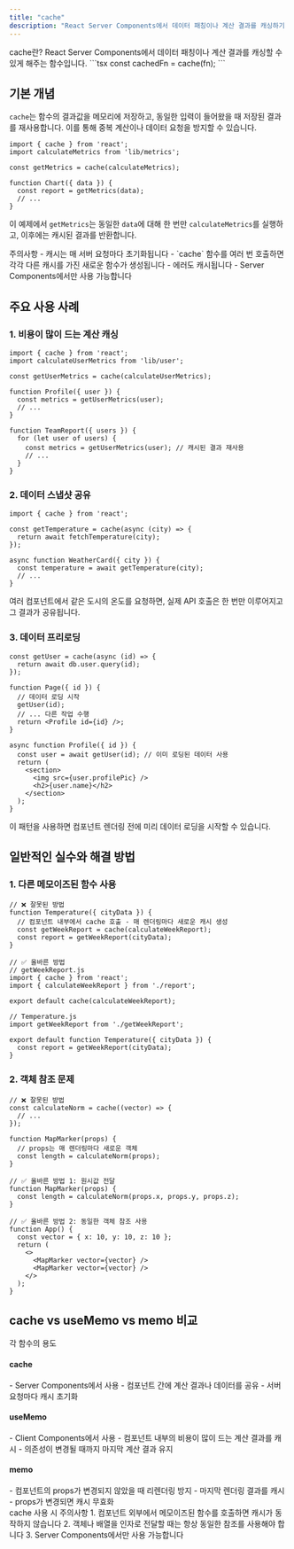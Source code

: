 ```yaml
---
title: "cache"
description: "React Server Components에서 데이터 패칭이나 계산 결과를 캐싱하기 위한 함수"
---
```



<Card className="mb-6">
  <CardHeader>
    <CardTitle>cache란?</CardTitle>
    <CardDescription>
      React Server Components에서 데이터 패칭이나 계산 결과를 캐싱할 수 있게 해주는 함수입니다.
    </CardDescription>
  </CardHeader>
  <CardContent>
    ```tsx
    const cachedFn = cache(fn);
    ```
  </CardContent>
</Card>

## 기본 개념

`cache`는 함수의 결과값을 메모리에 저장하고, 동일한 입력이 들어왔을 때 저장된 결과를 재사용합니다. 이를 통해 중복 계산이나 데이터 요청을 방지할 수 있습니다.

```tsx
import { cache } from 'react';
import calculateMetrics from 'lib/metrics';

const getMetrics = cache(calculateMetrics);

function Chart({ data }) {
  const report = getMetrics(data);
  // ...
}
```

이 예제에서 `getMetrics`는 동일한 `data`에 대해 한 번만 `calculateMetrics`를 실행하고, 이후에는 캐시된 결과를 반환합니다.

<Alert className="my-4">
  <AlertTitle>주의사항</AlertTitle>
  <AlertDescription>
    - 캐시는 매 서버 요청마다 초기화됩니다
    - `cache` 함수를 여러 번 호출하면 각각 다른 캐시를 가진 새로운 함수가 생성됩니다
    - 에러도 캐시됩니다
    - Server Components에서만 사용 가능합니다
  </AlertDescription>
</Alert>

## 주요 사용 사례

### 1. 비용이 많이 드는 계산 캐싱

```tsx
import { cache } from 'react';
import calculateUserMetrics from 'lib/user';

const getUserMetrics = cache(calculateUserMetrics);

function Profile({ user }) {
  const metrics = getUserMetrics(user);
  // ...
}

function TeamReport({ users }) {
  for (let user of users) {
    const metrics = getUserMetrics(user); // 캐시된 결과 재사용
    // ...
  }
}
```

### 2. 데이터 스냅샷 공유

```tsx
import { cache } from 'react';

const getTemperature = cache(async (city) => {
  return await fetchTemperature(city);
});

async function WeatherCard({ city }) {
  const temperature = await getTemperature(city);
  // ...
}
```

여러 컴포넌트에서 같은 도시의 온도를 요청하면, 실제 API 호출은 한 번만 이루어지고 그 결과가 공유됩니다.

### 3. 데이터 프리로딩

```tsx
const getUser = cache(async (id) => {
  return await db.user.query(id);
});

function Page({ id }) {
  // 데이터 로딩 시작
  getUser(id);
  // ... 다른 작업 수행
  return <Profile id={id} />;
}

async function Profile({ id }) {
  const user = await getUser(id); // 이미 로딩된 데이터 사용
  return (
    <section>
      <img src={user.profilePic} />
      <h2>{user.name}</h2>
    </section>
  );
}
```

이 패턴을 사용하면 컴포넌트 렌더링 전에 미리 데이터 로딩을 시작할 수 있습니다.

## 일반적인 실수와 해결 방법

### 1. 다른 메모이즈된 함수 사용

```tsx
// ❌ 잘못된 방법
function Temperature({ cityData }) {
  // 컴포넌트 내부에서 cache 호출 - 매 렌더링마다 새로운 캐시 생성
  const getWeekReport = cache(calculateWeekReport);
  const report = getWeekReport(cityData);
}
```

```tsx
// ✅ 올바른 방법
// getWeekReport.js
import { cache } from 'react';
import { calculateWeekReport } from './report';

export default cache(calculateWeekReport);

// Temperature.js
import getWeekReport from './getWeekReport';

export default function Temperature({ cityData }) {
  const report = getWeekReport(cityData);
}
```

### 2. 객체 참조 문제

```tsx
// ❌ 잘못된 방법
const calculateNorm = cache((vector) => {
  // ...
});

function MapMarker(props) {
  // props는 매 렌더링마다 새로운 객체
  const length = calculateNorm(props);
}
```

```tsx
// ✅ 올바른 방법 1: 원시값 전달
function MapMarker(props) {
  const length = calculateNorm(props.x, props.y, props.z);
}

// ✅ 올바른 방법 2: 동일한 객체 참조 사용
function App() {
  const vector = { x: 10, y: 10, z: 10 };
  return (
    <>
      <MapMarker vector={vector} />
      <MapMarker vector={vector} />
    </>
  );
}
```

## cache vs useMemo vs memo 비교

<Card className="my-4">
  <CardHeader>
    <CardTitle>각 함수의 용도</CardTitle>
  </CardHeader>
  <CardContent>
    <div className="space-y-4">
      <div>
        <h4 className="font-bold">cache</h4>
        - Server Components에서 사용
        - 컴포넌트 간에 계산 결과나 데이터를 공유
        - 서버 요청마다 캐시 초기화
      </div>
      <div>
        <h4 className="font-bold">useMemo</h4>
        - Client Components에서 사용
        - 컴포넌트 내부의 비용이 많이 드는 계산 결과를 캐시
        - 의존성이 변경될 때까지 마지막 계산 결과 유지
      </div>
      <div>
        <h4 className="font-bold">memo</h4>
        - 컴포넌트의 props가 변경되지 않았을 때 리렌더링 방지
        - 마지막 렌더링 결과를 캐시
        - props가 변경되면 캐시 무효화
      </div>
    </div>
  </CardContent>
</Card>

<Alert className="my-4" variant="warning">
  <AlertTitle>cache 사용 시 주의사항</AlertTitle>
  <AlertDescription>
    1. 컴포넌트 외부에서 메모이즈된 함수를 호출하면 캐시가 동작하지 않습니다
    2. 객체나 배열을 인자로 전달할 때는 항상 동일한 참조를 사용해야 합니다
    3. Server Components에서만 사용 가능합니다
  </AlertDescription>
</Alert>